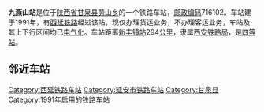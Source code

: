 {{noteTA
|1=zh-cn:始发车次; zh-hk:列車班次;
|2=zh-cn:车次; zh-hk:班次;
}}
{{Infobox China railway station
|车站名称 = 九燕山站
|车站名称拼音 = Jiuyanshan
|英文名称 = Jiuyanshan Railway Station
|former = 劳山站
|车站代码 = 40457
|address = [[陕西省|陕西省]][[延安市|延安市]][[甘泉县|甘泉县]]
|归属 = [[西安铁路局|西安铁路局]]
|车站等级 = [[四等站_(中铁)|四等站]]
|线路 = [[西延铁路|西延铁路]]
}}
'''九燕山站'''是位于[[陕西省|陕西省]][[甘泉县|甘泉县]][[劳山乡|劳山乡]]的一个铁路车站，[[邮政编码|邮政编码]]716102。车站建于1991年，有[[西延铁路|西延铁路]]经过该站，现仅办理货运业务，不办理客运业务，车站及其上下行区间均已[[电气化|电气化]]。车站距离[[新丰镇站|新丰镇站]]294[[公里|公里]]，隶属[[西安铁路局|西安铁路局]]，是[[四等站_(中铁)|四等站]]。

==邻近车站==
{{start rail box}}
{{s-inop|[[甘泉站|甘泉站]]}}
{{s-line|[[西延铁路|西延铁路]]}}
{{s-inop|[[延安南站|延安南站]]}}
{{end box}}

{{西延铁路}}
{{铁路车站小作品}}
{{陕西小作品}}

[[Category:西延铁路车站|Category:西延铁路车站]]
[[Category:延安市铁路车站|Category:延安市铁路车站]]
[[Category:甘泉县|Category:甘泉县]]
[[Category:1991年启用的铁路车站|Category:1991年启用的铁路车站]]